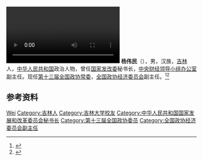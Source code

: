 [[File:2021年2月27日_GDP增速目标全国两会复出吗_专访全国政协常委_经济委员会副主任杨伟民.webm|缩略图]]
'''杨伟民'''（{{bd|1956年|11月10日|}}），男，汉族，[[吉林|吉林]]人，[[中华人民共和国|中华人民共和国]]政治人物，曾任[[国家发改委|国家发改委]]秘书长，[[中央财经领导小组办公室|中央财经领导小组办公室]]副主任。现任[[第十三届全国政协常委|第十三届全国政协常委]]，[[全国政协经济委员会|全国政协经济委员会]]副主任。<ref>{{Cite web|title=杨伟民|url=http://www.hgjjgl.com/xiangqing.aspx?newsId=187&TId=55|accessdate=2020-12-19|work=宏观经济管理编辑部|archive-date=2020-01-09|archive-url=https://web.archive.org/web/20200109111312/http://www.hgjjgl.com/xiangqing.aspx?newsId=187&TId=55|dead-url=no}}</ref><ref>{{Cite web|title=杨伟民|url=http://www.cm2025.org/show-27-217-1.html|accessdate=2020-12-19|work=国家制造强国建设战略咨询委员会|archive-date=2020-07-20|archive-url=https://web.archive.org/web/20200720120356/http://www.cm2025.org/show-27-217-1.html|dead-url=no}}</ref>

== 参考资料 ==
{{reflist}}

{{中国人物小作品}}

{{Authority control}}
{{DEFAULTSORT:Yang杨}}
[[Category:杨姓|Wei]]
[[Category:吉林人|Category:吉林人]]
[[Category:吉林大学校友|Category:吉林大学校友]]
[[Category:中华人民共和国国家发展和改革委员会秘书长|Category:中华人民共和国国家发展和改革委员会秘书长]]
[[Category:第十三届全国政协委员|Category:第十三届全国政协委员]]
[[Category:全国政协经济委员会副主任|Category:全国政协经济委员会副主任]]